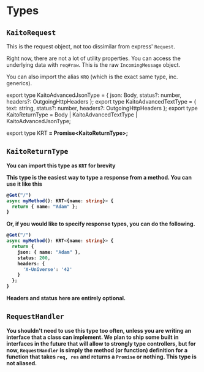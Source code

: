 
# Types

## `KaitoRequest`

This is the request object, not too dissimilar from express' `Request`.

Right now, there are not a lot of utility properties. You can access the underlying data with `req#raw`.
This is the raw `IncomingMessage` object.

You can also import the alias `KRQ` (which is the exact same type, inc. generics).

export type KaitoAdvancedJsonType<Body> = { json: Body, status?: number, headers?: OutgoingHttpHeaders };
export type KaitoAdvancedTextType = { text: string, status?: number, headers?: OutgoingHttpHeaders };
export type KaitoReturnType<Body> = Body | KaitoAdvancedTextType | KaitoAdvancedJsonType<Body>;

export type KRT<B> = Promise<KaitoReturnType<B>>;

## `KaitoReturnType`

<Callout>You can import this type as `KRT` for brevity</Callout>

This type is the easiest way to type a response from a method. You can use it like this

```ts
@Get("/")
async myMethod(): KRT<{name: string}> {
  return { name: "Adam" };
}
```

Or, if you would like to specify response types, you can do the following.

```ts
@Get("/")
async myMethod(): KRT<{name: string}> {
  return {
    json: { name: "Adam" },
    status: 200,
    headers: {
      'X-Universe': '42'
    }
  };
}
```

Headers and status here are entirely optional.

## `RequestHandler`

You shouldn't need to use this type too often, unless you are writing an interface that a class can implement.
We plan to ship some built in interfaces in the future that will allow to strongly type controllers, but for now,
`RequestHandler` is simply the method (or function) definition for a function that takes `req, res` and returns a
`Promise` or nothing. This type is not aliased.
